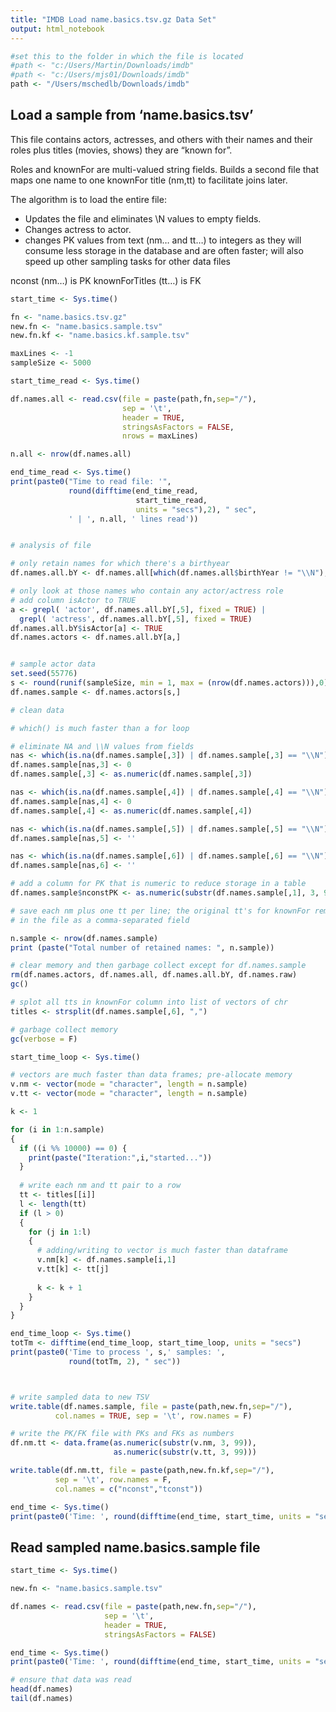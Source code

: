 ---
title: "IMDB Load name.basics.tsv.gz Data Set"
output: html_notebook
---


```{r}

#set this to the folder in which the file is located
#path <- "c:/Users/Martin/Downloads/imdb"
#path <- "c:/Users/mjs01/Downloads/imdb"
path <- "/Users/mschedlb/Downloads/imdb"

```


## Load a sample from 'name.basics.tsv'

This file contains actors, actresses, and others with their names and their roles
plus titles (movies, shows) they are "known for". 

Roles and knownFor are multi-valued string fields. Builds a second file
that maps one name to one knownFor title (nm,tt) to facilitate joins later.

The algorithm is to load the entire file:

* Updates the file and eliminates \\N values to empty fields.
* Changes actress to actor.
* changes PK values from text (nm... and tt...) to integers as they will
  consume less storage in the database and are often faster; will also
  speed up other sampling tasks for other data files

nconst (nm...) is PK
knownForTitles (tt...) is FK

```{r}
start_time <- Sys.time()

fn <- "name.basics.tsv.gz"
new.fn <- "name.basics.sample.tsv"
new.fn.kf <- "name.basics.kf.sample.tsv"

maxLines <- -1
sampleSize <- 5000

start_time_read <- Sys.time()

df.names.all <- read.csv(file = paste(path,fn,sep="/"), 
                         sep = '\t', 
                         header = TRUE, 
                         stringsAsFactors = FALSE,
                         nrows = maxLines)

n.all <- nrow(df.names.all)

end_time_read <- Sys.time()
print(paste0("Time to read file: '",
             round(difftime(end_time_read,
                            start_time_read,
                            units = "secs"),2), " sec",
             ' | ', n.all, ' lines read'))


# analysis of file

# only retain names for which there's a birthyear
df.names.all.bY <- df.names.all[which(df.names.all$birthYear != "\\N"),]

# only look at those names who contain any actor/actress role
# add column isActor to TRUE
a <- grepl( 'actor', df.names.all.bY[,5], fixed = TRUE) | 
  grepl( 'actress', df.names.all.bY[,5], fixed = TRUE)
df.names.all.bY$isActor[a] <- TRUE
df.names.actors <- df.names.all.bY[a,]


# sample actor data
set.seed(55776)
s <- round(runif(sampleSize, min = 1, max = (nrow(df.names.actors))),0)
df.names.sample <- df.names.actors[s,]

# clean data

# which() is much faster than a for loop

# eliminate NA and \\N values from fields
nas <- which(is.na(df.names.sample[,3]) | df.names.sample[,3] == "\\N")
df.names.sample[nas,3] <- 0
df.names.sample[,3] <- as.numeric(df.names.sample[,3])

nas <- which(is.na(df.names.sample[,4]) | df.names.sample[,4] == "\\N")
df.names.sample[nas,4] <- 0
df.names.sample[,4] <- as.numeric(df.names.sample[,4])

nas <- which(is.na(df.names.sample[,5]) | df.names.sample[,5] == "\\N")
df.names.sample[nas,5] <- ''

nas <- which(is.na(df.names.sample[,6]) | df.names.sample[,6] == "\\N")
df.names.sample[nas,6] <- ''

# add a column for PK that is numeric to reduce storage in a table
df.names.sample$nconstPK <- as.numeric(substr(df.names.sample[,1], 3, 99))

# save each nm plus one tt per line; the original tt's for knownFor remain
# in the file as a comma-separated field

n.sample <- nrow(df.names.sample)
print (paste("Total number of retained names: ", n.sample))

# clear memory and then garbage collect except for df.names.sample
rm(df.names.actors, df.names.all, df.names.all.bY, df.names.raw)
gc()

# splot all tts in knownFor column into list of vectors of chr
titles <- strsplit(df.names.sample[,6], ",")

# garbage collect memory
gc(verbose = F)

start_time_loop <- Sys.time()

# vectors are much faster than data frames; pre-allocate memory
v.nm <- vector(mode = "character", length = n.sample)
v.tt <- vector(mode = "character", length = n.sample)

k <- 1

for (i in 1:n.sample)
{
  if ((i %% 10000) == 0) {
    print(paste("Iteration:",i,"started..."))
  }
  
  # write each nm and tt pair to a row
  tt <- titles[[i]]
  l <- length(tt)
  if (l > 0)
  {
    for (j in 1:l)
    {
      # adding/writing to vector is much faster than dataframe
      v.nm[k] <- df.names.sample[i,1]
      v.tt[k] <- tt[j]
      
      k <- k + 1
    }
  } 
}

end_time_loop <- Sys.time()
totTm <- difftime(end_time_loop, start_time_loop, units = "secs")
print(paste0('Time to process ', s,' samples: ', 
             round(totTm, 2), " sec"))



# write sampled data to new TSV
write.table(df.names.sample, file = paste(path,new.fn,sep="/"), 
          col.names = TRUE, sep = '\t', row.names = F)

# write the PK/FK file with PKs and FKs as numbers
df.nm.tt <- data.frame(as.numeric(substr(v.nm, 3, 99)),
                       as.numeric(substr(v.tt, 3, 99)))

write.table(df.nm.tt, file = paste(path,new.fn.kf,sep="/"), 
          sep = '\t', row.names = F,
          col.names = c("nconst","tconst"))

end_time <- Sys.time()
print(paste0('Time: ', round(difftime(end_time, start_time, units = "secs"),2), " sec"))

```

## Read sampled name.basics.sample file

```{r}
start_time <- Sys.time()

new.fn <- "name.basics.sample.tsv" 

df.names <- read.csv(file = paste(path,new.fn,sep="/"), 
                     sep = '\t', 
                     header = TRUE, 
                     stringsAsFactors = FALSE)

end_time <- Sys.time()
print(paste0('Time: ', round(difftime(end_time, start_time, units = "secs"),2), " sec"))

# ensure that data was read
head(df.names)
tail(df.names)

```